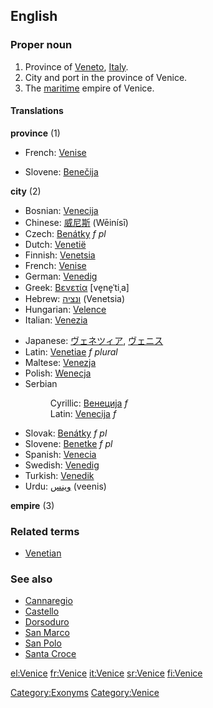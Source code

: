 ==English==
{{wikipedia}}

===Proper noun===
{{en-proper noun}}

# Province of [[Veneto]], [[Italy]].
# City and port in the province of Venice.
# The [[maritime]] empire of Venice.

====Translations====
'''province''' (1)
{{top}}
*French: [[Venise]]
{{mid}}
*Slovene: [[Benečija]] {{f}}
{{bottom}}

'''city''' (2)
{{top}}
*Bosnian: [[Venecija]] {{f}}
*Chinese: [[威尼斯]] (Wēinísī)
*Czech: [[Benátky]] ''f pl''
*Dutch: [[Venetië]]
*Finnish: [[Venetsia]]
*French: [[Venise]]
*German: [[Venedig]] {{n}}
*Greek: [[Βενετία]] [ve̞ne̞ˈtiˌa] {{f}}
*Hebrew: [[ונציה]] (Venetsia)
*Hungarian: [[Velence]]
*Italian: [[Venezia]] {{f}}
{{mid}}
*Japanese: [[ヴェネツィア]], [[ヴェニス]]
*Latin: [[Venetiae]] ''f plural''
*Maltese: [[Venezja]]
*Polish: [[Wenecja]] {{f}}
*Serbian
*:Cyrillic: [[Венеција]] ''f''
*:Latin: [[Venecija#Serbian|Venecija]] ''f''
*Slovak: [[Benátky#Slovak|Benátky]] ''f pl''
*Slovene: [[Benetke]] ''f pl''
*Spanish: [[Venecia]]
*Swedish: [[Venedig]]
*Turkish: [[Venedik]]
*Urdu: [[وینس]] (veenis) {{m}}
{{bottom}}

'''empire''' (3)
{{top}}
{{mid}}
{{bottom}}

===Related terms===
*[[Venetian]]

===See also===
*[[Cannaregio]]
*[[Castello]]
*[[Dorsoduro]]
*[[San Marco]]
*[[San Polo]]
*[[Santa Croce]]

[[Category:Exonyms]]
[[Category:Venice]]

[[el:Venice]]
[[fr:Venice]]
[[it:Venice]]
[[sr:Venice]]
[[fi:Venice]]
